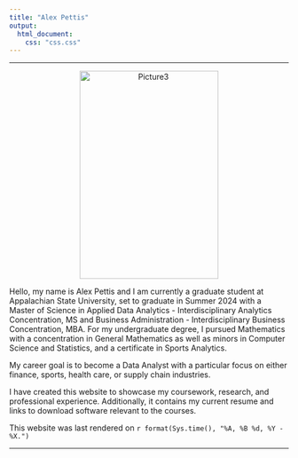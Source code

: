 ```yaml
---
title: "Alex Pettis"
output:
  html_document:
    css: "css.css"
---
```


<hr>

<center>
<p><img src="./Picture3.jpg" alt="Picture3" align="center" hspace="20" style="width:250px;height:375px;"></p>
</center>

Hello, my name is Alex Pettis and I am currently a graduate student at Appalachian State University, set to graduate in Summer 2024 with a Master of Science in Applied Data Analytics - Interdisciplinary Analytics Concentration, MS and Business Administration - Interdisciplinary Business Concentration, MBA. For my undergraduate degree, I pursued Mathematics with a concentration in General Mathematics as well as minors in Computer Science and Statistics, and a certificate in Sports Analytics. 

My career goal is to become a Data Analyst with a particular focus on either finance, sports, health care, or supply chain industries.

I have created this website to showcase my coursework, research, and professional experience. Additionally, it contains my current resume and links to download software relevant to the courses.

This website was last rendered on `r format(Sys.time(), "%A, %B %d, %Y - %X.")`

<hr>
